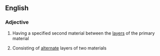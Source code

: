 ==English==

===Adjective===
{{en-adj}}

# {{geology}} Having a specified second material between the [[layer]]s of the primary material
# {{geology}} Consisting of [[alternate]] layers of two materials